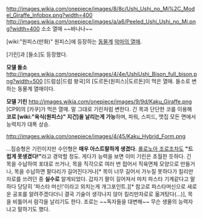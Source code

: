 http://images.wikia.com/onepiece/images/8/8c/Ushi_Ushi_no_Mi%2C_Model_Giraffe_Infobox.png?width=400 http://images.wikia.com/onepiece/images/a/a6/Peeled_Ushi_Ushi_no_Mi.png?width=400
소소 열매 ~~바나나~~

[wiki:"원피스(만화)" 원피스]에 등장하는 [[동물계]] [[악마의 열매]].

[기린]과 [들소]도 등장했다.


'''모델 들소'''
http://images.wikia.com/onepiece/images/4/4e/UshiUshi_Bison_full_bison.png?width=500
[드럼섬|드럼 왕국]의 [도르돈(원피스)|도르돈]이 먹은 열매. 들소로 변하는 동물계 열매이다.

'''모델 기린'''
http://images.wikia.com/onepiece/images/9/9d/Kaku_Giraffe.png
[CP9]의 [카쿠]가 먹은 열매. 말 그대로 기린처럼 변한다. 긴 목과 단단한 코를 이용해 '''코로 [wiki:"육식(원피스)" 지건]을 날리는게 가능'''하며, 파워, 스피드, 맷집 모든 면에서 능력치가 대폭 상승.

http://images.wikia.com/onepiece/images/4/45/Kaku_Hybrid_Form.png

...짐승형은 기린이지만 수인형은 '''매우 아스트랄하게 생겼다.''' [[롤로노아 조로]]조차도 '''"드럽게 못생겼다!"'''라고 경악할 정도. 게다가 능력을 보면 이미 기린은 초월한 듯하다. 긴 목을 수납하여 포대로 쓰거나, 목을 직각으로 여러 번 접어서 직육면체 모양으로 만들거나, 목을 수납하면 팔다리가 길어진다거나[* 목이 너무 길어서 가누질 못하다가 킬리만자로를 쓰려던 중 '''실수로''' 알게되었다. 갑자기 팔이 길어져서 마치 파스타 기계같다고 말하다 당당히 '파스타 머신!'이라고 외치는게 개그포인트.][* 참고로 파스타머신으로 새로운 공포를 알려주겠다더니 결국 기술이 생각나지 않아 킬리만자로로 옮겨탔다(...)], 목을 비틀어서 람각을 날리기도 한다. 조로는 ~~독자들을 대변해~~ 무슨 생물의 능력자냐고 말하기도 했다.
